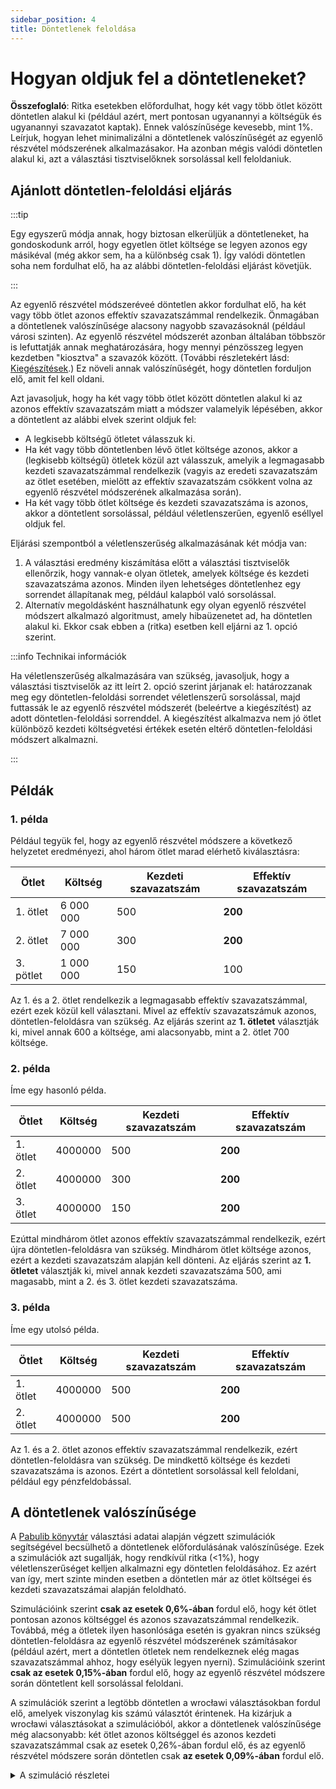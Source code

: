```yaml
---
sidebar_position: 4
title: Döntetlenek feloldása
---
```



# Hogyan oldjuk fel a döntetleneket?

<div class="summary">
<b>Összefoglaló</b>:
Ritka esetekben előfordulhat, hogy két vagy több ötlet között döntetlen alakul ki (például azért, mert pontosan ugyanannyi a költségük és ugyanannyi szavazatot kaptak).
Ennek valószínűsége kevesebb, mint 1%.
Leírjuk, hogyan lehet minimalizálni a döntetlenek valószínűségét az egyenlő részvétel módszerének alkalmazásakor.
Ha azonban mégis valódi döntetlen alakul ki, azt a választási tisztviselőknek sorsolással kell feloldaniuk.
</div>

## Ajánlott döntetlen-feloldási eljárás

:::tip

Egy egyszerű módja annak, hogy biztosan elkerüljük a döntetleneket, ha gondoskodunk arról, hogy egyetlen ötlet költsége se legyen azonos egy másikéval (még akkor sem, ha a különbség csak <Currency>1</Currency>). Így valódi döntetlen soha nem fordulhat elő, ha az alábbi döntetlen-feloldási eljárást követjük.

:::

Az egyenlő részvétel módszeréveé döntetlen akkor fordulhat elő, ha két vagy több ötlet azonos effektív szavazatszámmal rendelkezik.
Önmagában a döntetlenek valószínűsége alacsony nagyobb szavazásoknál (például városi szinten).
Az egyenlő részvétel módszerét azonban általában többször is lefuttatják annak meghatározására, hogy mennyi pénzösszeg legyen kezdetben "kiosztva" a szavazók között.
(További részletekért lásd: [Kiegészítések](completion).)
Ez növeli annak valószínűségét, hogy döntetlen forduljon elő, amit fel kell oldani.

Azt javasoljuk, hogy ha két vagy több ötlet között döntetlen alakul ki az azonos effektív szavazatszám miatt a módszer valamelyik lépésében,
akkor a döntetlent az alábbi elvek szerint oldjuk fel:
* A legkisebb költségű ötletet válasszuk ki.
* Ha két vagy több döntetlenben lévő ötlet költsége azonos, akkor a (legkisebb költségű) ötletek közül azt válasszuk, amelyik a legmagasabb kezdeti szavazatszámmal rendelkezik (vagyis az eredeti szavazatszám az ötlet esetében, mielőtt az effektív szavazatszám csökkent volna az egyenlő részvétel módszerének alkalmazása során).
* Ha két vagy több ötlet költsége és kezdeti szavazatszáma is azonos, akkor a döntetlent sorsolással, például véletlenszerűen, egyenlő eséllyel oldjuk fel.

Eljárási szempontból a véletlenszerűség alkalmazásának két módja van:
1. A választási eredmény kiszámítása előtt a választási tisztviselők ellenőrzik, hogy vannak-e olyan ötletek, amelyek költsége és kezdeti szavazatszáma azonos. Minden ilyen lehetséges döntetlenhez egy sorrendet állapítanak meg, például kalapból való sorsolással.
2. Alternatív megoldásként használhatunk egy olyan egyenlő részvétel módszert alkalmazó algoritmust, amely hibaüzenetet ad, ha döntetlen alakul ki. Ekkor csak ebben a (ritka) esetben kell eljárni az 1. opció szerint.

:::info Technikai információk

Ha véletlenszerűség alkalmazására van szükség, javasoljuk, hogy
a választási tisztviselők az itt leírt 2. opció szerint járjanak el:
határozzanak meg egy döntetlen-feloldási sorrendet véletlenszerű sorsolással, majd futtassák le az egyenlő részvétel módszerét (beleértve a kiegészítést) az adott döntetlen-feloldási sorrenddel.
A kiegészítést alkalmazva nem jó ötlet különböző kezdeti költségvetési értékek esetén eltérő döntetlen-feloldási módszert alkalmazni.

:::

## Példák

### 1. példa
Például tegyük fel, hogy az egyenlő részvétel módszere a következő helyzetet eredményezi, ahol három ötlet marad elérhető kiválasztásra:

| Ötlet | Költség | Kezdeti szavazatszám | Effektív szavazatszám |
| --- | --- | --- | --- |
| 1. ötlet | <Currency>6 000 000</Currency> | 500 | **200** |
| 2. ötlet | <Currency>7 000 000</Currency> | 300 | **200** |
| 3. pötlet | <Currency>1 000 000</Currency> | 150 | 100 |

Az 1. és a 2. ötlet rendelkezik a legmagasabb effektív szavazatszámmal, ezért ezek közül kell választani.
Mivel az effektív szavazatszámuk azonos, döntetlen-feloldásra van szükség.
Az eljárás szerint az **1. ötletet** választják ki, mivel annak <Currency>600</Currency> a költsége, ami alacsonyabb, mint a 2. ötlet <Currency>700</Currency> költsége.

### 2. példa

Íme egy hasonló példa.

| Ötlet | Költség | Kezdeti szavazatszám | Effektív szavazatszám |
| --- | --- | --- | --- |
| 1. ötlet | <Currency>4000000</Currency> | 500 | **200** |
| 2. ötlet | <Currency>4000000</Currency> | 300 | **200** |
| 3. ötlet | <Currency>4000000</Currency> | 150 | **200** |

Ezúttal mindhárom ötlet azonos effektív szavazatszámmal rendelkezik, ezért újra döntetlen-feloldásra van szükség.
Mindhárom ötlet költsége azonos, ezért a kezdeti szavazatszám alapján kell dönteni.
Az eljárás szerint az **1. ötletet** választják ki, mivel annak kezdeti szavazatszáma 500, ami magasabb, mint a 2. és 3. ötlet kezdeti szavazatszáma.

### 3. példa

Íme egy utolsó példa.

| Ötlet | Költség | Kezdeti szavazatszám | Effektív szavazatszám |
| --- | --- | --- | --- |
| 1. ötlet | <Currency>4000000</Currency> | 500 | **200** |
| 2. ötlet | <Currency>4000000</Currency> | 500 | **200** |

Az 1. és a 2. ötlet azonos effektív szavazatszámmal rendelkezik, ezért döntetlen-feloldásra van szükség.
De mindkettő költsége és kezdeti szavazatszáma is azonos.
Ezért a döntetlent sorsolással kell feloldani, például egy pénzfeldobással.

## A döntetlenek valószínűsége

A [Pabulib könyvtár](http://pabulib.org/) választási adatai alapján végzett szimulációk segítségével becsülhető a döntetlenek előfordulásának valószínűsége.
Ezek a szimulációk azt sugallják, hogy rendkívül ritka (&lt;1%), hogy véletlenszerűséget kelljen alkalmazni egy döntetlen feloldásához.
Ez azért van így, mert szinte minden esetben a döntetlen már az ötlet költségei és kezdeti szavazatszámai alapján feloldható.

Szimulációink szerint **csak az esetek 0,6%-ában** fordul elő, hogy két ötlet pontosan azonos költséggel és azonos szavazatszámmal rendelkezik.
Továbbá, még a ötletek ilyen hasonlósága esetén is gyakran nincs szükség döntetlen-feloldásra az egyenlő részvétel módszerének számításakor
(például azért, mert a döntetlen ötletek nem rendelkeznek elég magas szavazatszámmal ahhoz, hogy esélyük legyen nyerni).
Szimulációink szerint **csak az esetek 0,15%-ában** fordul elő, hogy az egyenlő részvétel módszere során döntetlent kell sorsolással feloldani.

A szimulációk szerint a legtöbb döntetlen a wrocławi választásokban fordul elő, amelyek viszonylag kis számú választót érintenek.
Ha kizárjuk a wrocławi választásokat a szimulációból, akkor a döntetlenek valószínűsége még alacsonyabb:
két ötlet azonos költséggel és azonos kezdeti szavazatszámmal csak az esetek 0,26%-ában fordul elő, 
és az egyenlő részvétel módszere során döntetlen csak **az esetek 0,09%-ában** fordul elő.

<details>
<summary>A szimuláció részletei</summary>

A szimulációt 2023 januárjában végezték a Pabulib választási adatain alapuló szimulációval, amelyek több X-es szavazási rendszert használó PB választásokból származnak. Ezek 480 adathalmazt tartalmaznak, a lengyelországi Gdańsk, Varsó, Wrocław és Zabrze városaiból. A wrocławi választások kizárásával a szimuláció 383 adathalmazt foglal magában. 

A döntetlenek előfordulásának pontosabb becslése érdekében minden adathalmazon 100 szimulációt végeztünk.
Minden iterációban véletlenszerűen kiválasztottuk a választók 30–80%-át az adathalmazból (így egy véletlenszerűen kisebb választást kaptunk), majd ellenőriztük, hogy a kisebb választás tartalmaz-e olyan ötletek párját, amelyek azonos költséggel és azonos kezdeti szavazatszámmal rendelkeznek.
Azoknál az eseteknél, ahol ilyen ötletpárt találtunk, megvizsgáltuk, hogy az egyenlő részvétel módszere (a szokásos [kiegészítési](completion) módszer használatával) találkozik-e döntetlennel a választási eredmény kiszámításakor.

Ha csak a tényleges, eredeti választásokat nézzük (anélkül, hogy véletlenszerűen kiválasztanánk egy részhalmazt a választókból), akkor a ötletek azonos költséggel és azonos kezdeti szavazatszámmal az esetek 1,25%-ában fordulnak elő, az egyenlő részvétel módszere pedig az esetek 0,21%-ában találkozik döntetlennel. A wrocławi választások kizárásával ezek az arányok 0,5% és 0,0%.

A szimulációs kód [elérhető a GitHubon](https://gist.github.com/DominikPeters/2208ca4c7c1464bc1d3956829195f20a).
</details>
